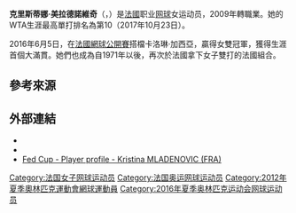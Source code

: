 {{Expand|time=2018-06-08T14:38:52+00:00}}
{{noteTA
|G1=tennis
}}

{{Infobox 网球
|姓名=Kristina Mladenovic
|image= [[File:Kristina_Mladenovic_-_Roland-Garros_2013_-_003.jpg|250px]]
|国籍={{FRA}}
|生年=1993年
|生日={{birth date and age|mf=yes|1993|5|14}}
|出生地={{FRA}}[[敦刻尔克|敦刻尔克]]
|居住地={{UAE}}[[杜拜|杜拜]]
|身高=185
|体重=60
|持拍手=右
|反拍=雙手
|转职业年=2009年
|球拍=
|球衣=
|球鞋=
|单打最高排名=10（2017年10月23日）
|双打最高排名=1（2019年6月10日）
|现单打排名=41（2020年1月20日）
|现双打排名=2（2020年1月20日）
|单打冠军头衔=（WTA）1（ITF）4
|双打冠军头衔=（WTA）21（ITF）7
|职业战绩={{tennis record|won=331|lost=285}}
|雙打職業戰績={{tennis record|won=334|lost=154}}
|奖金=$11,004,403[[美元|美元]]
|澳网最好成绩=第三輪（2016,2021）
|法网最好成绩=八強（2017）
|温网最好成绩=第三輪（2015,2018）
|美网最好成绩=八強（[[2015年美國網球公開賽女子單打比賽|2015]]）
|澳網雙打最好成績='''冠軍'''（2018、2020）
|法網雙打最好成績='''冠軍'''（[[2016年法國網球公開賽女子雙打比賽|2016]]、2019、2020）
|溫網雙打最好成績=亞軍（2014）
|美網雙打最好成績=亞軍（2016,2018）
|大满贯个数=
|奥运会最好成绩=
| OthertournamentsDoubles = yes
| WTAChampionshipsDoublesresult = '''冠軍''' (2018,2019)
| Mixed = yes
| mixedtitles = 2
| AustralianOpenMixedresult = '''冠軍''' (2014,2022)
| FrenchOpenMixedresult = 亞軍 (2013)
| WimbledonMixedresult = '''冠軍''' (2013)
| USOpenMixedresult = 四強 (2013)
| Team = yes
| FedCupresult = '''冠軍''' (2019)
| HopmanCupresult = '''冠軍''' (2017)
| updated = 
}}

'''克里斯蒂娜·美拉德諾維奇'''（{{lang-fr|'''Kristina Mladenovic'''}}，{{bd|1993年|5月14日|catIdx=Mladenovic, Kristina}}）是[[法國|法國]]职业[[网球|网球]]女运动员，2009年轉職業。她的WTA生涯最高單打排名為第10（2017年10月23日）。

2016年6月5日，在[[法國網球公開賽|法國網球公開賽]]搭檔卡洛琳·加西亞，贏得女雙冠軍，獲得生涯首個大滿貫。她們也成為自1971年以後，再次於法國拿下女子雙打的法國組合。

==參考來源==
{{reflist}}

==外部連結==
{{Commons category|Kristina Mladenovic}}
* {{Wta|14760}}
* {{ITF Profile|id=100090843}}
* [http://www.fedcup.com/en/players/player/profile.aspx?playerid=100090843 Fed Cup - Player profile - Kristina MLADENOVIC (FRA)] {{Wayback|url=http://www.fedcup.com/en/players/player/profile.aspx?playerid=100090843 |date=20160419013130 }}

{{网球选手前十名}}

{{Authority control}}
{{DEFAULTSORT:Mladenovic, Kristina}}
[[Category:法国女子网球运动员|Category:法国女子网球运动员]]
[[Category:法国奥运网球运动员|Category:法国奥运网球运动员]]
[[Category:2012年夏季奧林匹克運動會網球運動員|Category:2012年夏季奧林匹克運動會網球運動員]]
[[Category:2016年夏季奥林匹克运动会网球运动员|Category:2016年夏季奥林匹克运动会网球运动员]]